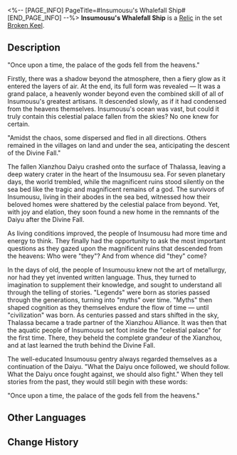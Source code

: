 <%-- [PAGE_INFO]
PageTitle=#Insumousu's Whalefall Ship#
[END_PAGE_INFO] --%>
{{Relic Infobox
|id        = 63105
|image     = Item Insumousu's Whalefall Ship.png{{subst:void|<!--$UPLOAD:<<SpriteOutput/RelicFigures/IconRelic_310_5.png>-<Item Insumousu's Whalefall Ship.png>-<Relic Icons>>-->}}
|set       = Broken Keel
|piece     = Link Rope
|mentions  = 
}}
{{Description|Encapsulated in the plane is the Insumousu Autonomous Region of Thalassa. The Xianzhou Daiyu had crashed here, inspiring the civilization of Insumousu.}}
'''Insumousu's Whalefall Ship''' is a [[Relic]] in the set [[Broken Keel]].

==Description==
"Once upon a time, the palace of the gods fell from the heavens."

Firstly, there was a shadow beyond the atmosphere, then a fiery glow as it entered the layers of air. At the end, its full form was revealed &mdash; It was a grand palace, a heavenly wonder beyond even the combined skill of all of Insumousu's greatest artisans. It descended slowly, as if it had condensed from the heavens themselves. Insumousu's ocean was vast, but could it truly contain this celestial palace fallen from the skies? No one knew for certain.

"Amidst the chaos, some dispersed and fled in all directions. Others remained in the villages on land and under the sea, anticipating the descent of the Divine Fall."

The fallen Xianzhou Daiyu crashed onto the surface of Thalassa, leaving a deep watery crater in the heart of the Insumousu sea. For seven planetary days, the world trembled, while the magnificent ruins stood silently on the sea bed like the tragic and magnificent remains of a god. The survivors of Insumousu, living in their abodes in the sea bed, witnessed how their beloved homes were shattered by the celestial palace from beyond. Yet, with joy and elation, they soon found a new home in the remnants of the Daiyu after the Divine Fall.

As living conditions improved, the people of Insumousu had more time and energy to think. They finally had the opportunity to ask the most important questions as they gazed upon the magnificent ruins that descended from the heavens: Who were "they"? And from whence did "they" come?

In the days of old, the people of Insumousu knew not the art of metallurgy, nor had they yet invented written language. Thus, they turned to imagination to supplement their knowledge, and sought to understand all through the telling of stories. "Legends" were born as stories passed through the generations, turning into "myths" over time. "Myths" then shaped cognition as they themselves endure the flow of time &mdash; until "civilization" was born. As centuries passed and stars shifted in the sky, Thalassa became a trade partner of the Xianzhou Alliance. It was then that the aquatic people of Insumousu set foot inside the "celestial palace" for the first time. There, they beheld the complete grandeur of the Xianzhou, and at last learned the truth behind the Divine Fall.

The well-educated Insumousu gentry always regarded themselves as a continuation of the Daiyu. "What the Daiyu once followed, we should follow. What the Daiyu once fought against, we should also fight." When they tell stories from the past, they would still begin with these words:

"Once upon a time, the palace of the gods fell from the heavens."

==Other Languages==
{{Other Languages
|en   = Insumousu's Whalefall Ship
|zhs  = 伊须磨洲的残船鲸落
|zht  = 伊須磨洲的殘船鯨落
|ja   = {{Rubi|伊須磨州|いすましゅう}}の{{Rubi|沈没遺跡|ちんぼついせき}}
|ko   = 인스머스의 고래 낙하선
|es   = Barco ballenero de Insumousu
|fr   = Vaisseau Chute de baleine d'Insumousu
|ru   = Падение кита на Инсумосу
|th   = Insumousu's Whalefall Ship
|vi   = Tàu Cá Voi Insumousu
|de   = Walfänger von Insumousu
|id   = Insumousu's Whalefall Ship
|pt   = Nave Insumousuita Queda-da-Baleia
}}

==Change History==
{{Change History|1.2}}